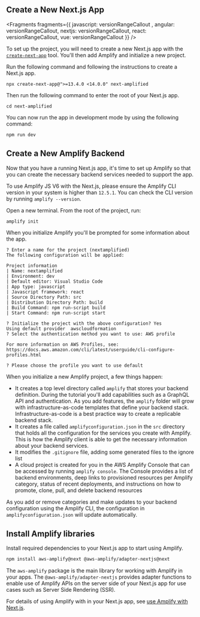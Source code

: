 ## Create a New Next.js App


<Fragments fragments={{  javascript: versionRangeCallout , angular: versionRangeCallout, nextjs: versionRangeCallout, react: versionRangeCallout, vue: versionRangeCallout }} />

To set up the project, you will need to create a new Next.js app with the [`create-next-app`](https://nextjs.org/docs/api-reference/create-next-app) tool. You'll then add Amplify and initialize a new project.

Run the following command and following the instructions to create a Next.js app.

```shellscript
npx create-next-app@">=13.4.0 <14.0.0" next-amplified
```

Then run the following command to enter the root of your Next.js app.

```shellscript
cd next-amplified
```

You can now run the app in development mode by using the following command:

```bash
npm run dev
```

## Create a New Amplify Backend

Now that you have a running Next.js app, it's time to set up Amplify so that you can create the necessary backend services needed to support the app.

<Callout warning>

To use Amplify JS V6 with the Next.js, please ensure the Amplify CLI version in your system is higher than `12.5.1`. You can check the CLI version by running `amplify --version`.

</Callout>

Open a new terminal. From the root of the project, run:

```bash
amplify init
```

When you initialize Amplify you'll be prompted for some information about the app.

```console
? Enter a name for the project (nextamplified)
The following configuration will be applied:

Project information
| Name: nextamplified
| Environment: dev
| Default editor: Visual Studio Code
| App type: javascript
| Javascript framework: react
| Source Directory Path: src
| Distribution Directory Path: build
| Build Command: npm run-script build
| Start Command: npm run-script start

? Initialize the project with the above configuration? Yes
Using default provider  awscloudformation
? Select the authentication method you want to use: AWS profile

For more information on AWS Profiles, see:
https://docs.aws.amazon.com/cli/latest/userguide/cli-configure-profiles.html

? Please choose the profile you want to use default
```

When you initialize a new Amplify project, a few things happen:

- It creates a top level directory called `amplify` that stores your backend definition. During the tutorial you'll add capabilities such as a GraphQL API and authentication. As you add features, the `amplify` folder will grow with infrastructure-as-code templates that define your backend stack. Infrastructure-as-code is a best practice way to create a replicable backend stack.
- It creates a file called `amplifyconfiguration.json` in the `src` directory that holds all the configuration for the services you create with Amplify. This is how the Amplify client is able to get the necessary information about your backend services.
- It modifies the `.gitignore` file, adding some generated files to the ignore list
- A cloud project is created for you in the AWS Amplify Console that can be accessed by running `amplify console`. The Console provides a list of backend environments, deep links to provisioned resources per Amplify category, status of recent deployments, and instructions on how to promote, clone, pull, and delete backend resources

As you add or remove categories and make updates to your backend configuration using the Amplify CLI, the configuration in `amplifyconfiguration.json` will update automatically.

## Install Amplify libraries

Install required dependencies to your Next.js app to start using Amplify.

```bash
npm install aws-amplify@next @aws-amplify/adapter-nextjs@next
```

The `aws-amplify` package is the main library for working with Amplify in your apps. The `@aws-amplify/adapter-nextjs` provides adapter functions to enable use of Amplify APIs on the server side of your Next.js app for use cases such as Server Side Rendering (SSR).

For details of using Amplify with in your Next.js app, see [use Amplify with Next.js](/lib-v1/ssr/nextjs/q/platform/js).
